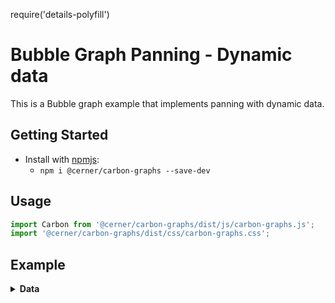 require('details-polyfill')

# Bubble Graph Panning - Dynamic data

This is a Bubble graph example that implements panning with dynamic data.

## Getting Started

- Install with [npmjs](https://www.npmjs.com):
  - `npm i @cerner/carbon-graphs --save-dev`

## Usage

```jsx
import Carbon from '@cerner/carbon-graphs/dist/js/carbon-graphs.js';
import '@cerner/carbon-graphs/dist/css/carbon-graphs.css';
```

## Example
<BubbleSingleDatasetExample />

<details>
<summary style={{fontSize: 24 }}>
<b>Data</b>
</summary>

### Graph Config object
<GraphConfig />

### Data object
#### Initial Dataset
<DataObject1 />

#### Updated Dataset
<DataObject2 />
</details>
